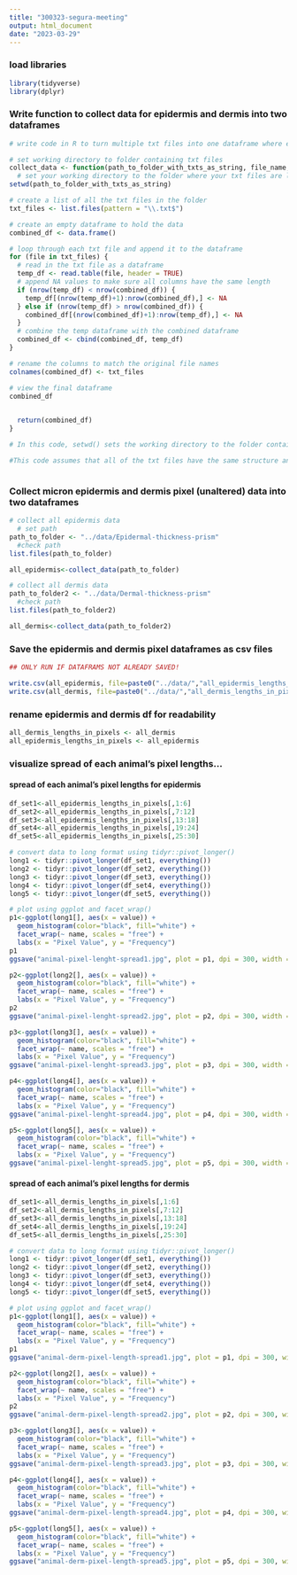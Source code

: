 ```yaml
---
title: "300323-segura-meeting"
output: html_document
date: "2023-03-29"
---
```


### load libraries
```r
library(tidyverse)
library(dplyr)
```

### Write function to collect data for epidermis and dermis into two dataframes
```r
# write code in R to turn multiple txt files into one dataframe where each column corresponds to one txt file

# set working directory to folder containing txt files
collect_data <- function(path_to_folder_with_txts_as_string, file_name, type="txt"){
  # set your working directory to the folder where your txt files are located
setwd(path_to_folder_with_txts_as_string)

# create a list of all the txt files in the folder
txt_files <- list.files(pattern = "\\.txt$")

# create an empty dataframe to hold the data
combined_df <- data.frame()

# loop through each txt file and append it to the dataframe
for (file in txt_files) {
  # read in the txt file as a dataframe
  temp_df <- read.table(file, header = TRUE)
  # append NA values to make sure all columns have the same length
  if (nrow(temp_df) < nrow(combined_df)) {
    temp_df[(nrow(temp_df)+1):nrow(combined_df),] <- NA
  } else if (nrow(temp_df) > nrow(combined_df)) {
    combined_df[(nrow(combined_df)+1):nrow(temp_df),] <- NA
  }
  # combine the temp dataframe with the combined dataframe
  combined_df <- cbind(combined_df, temp_df)
}

# rename the columns to match the original file names
colnames(combined_df) <- txt_files

# view the final dataframe
combined_df

  
  return(combined_df)
}

# In this code, setwd() sets the working directory to the folder containing the txt files. The list.files() function creates a vector of all txt file names in the directory. The data.frame() function creates an empty dataframe to store the combined data. The for loop reads in data from each txt file and appends it to the combined_data dataframe using the cbind() function. Finally, the colnames() function renames the columns of the dataframe with the names of the txt files.

#This code assumes that all of the txt files have the same structure and that they all have headers. 



```

### Collect micron epidermis and dermis pixel (unaltered) data into two dataframes
```r
# collect all epidermis data
  # set path
path_to_folder <- "../data/Epidermal-thickness-prism"
  #check path
list.files(path_to_folder)

all_epidermis<-collect_data(path_to_folder)
```

```r
# collect all dermis data
path_to_folder2 <- "../data/Dermal-thickness-prism"
  #check path
list.files(path_to_folder2)

all_dermis<-collect_data(path_to_folder2)
```

### Save the epidermis and dermis pixel dataframes as csv files
```r
## ONLY RUN IF DATAFRAMS NOT ALREADY SAVED!

write.csv(all_epidermis, file=paste0("../data/","all_epidermis_lengths_in_pixels.csv"))
write.csv(all_dermis, file=paste0("../data/","all_dermis_lengths_in_pixels.csv"))
```

### rename epidermis and dermis df for readability
```r
all_dermis_lengths_in_pixels <- all_dermis
all_epidermis_lengths_in_pixels <- all_epidermis
```

### visualize spread of each animal's pixel lengths...
#### spread of each animal's pixel lengths for epidermis
```r
df_set1<-all_epidermis_lengths_in_pixels[,1:6]
df_set2<-all_epidermis_lengths_in_pixels[,7:12]
df_set3<-all_epidermis_lengths_in_pixels[,13:18]
df_set4<-all_epidermis_lengths_in_pixels[,19:24]
df_set5<-all_epidermis_lengths_in_pixels[,25:30]

# convert data to long format using tidyr::pivot_longer()
long1 <- tidyr::pivot_longer(df_set1, everything())
long2 <- tidyr::pivot_longer(df_set2, everything())
long3 <- tidyr::pivot_longer(df_set3, everything())
long4 <- tidyr::pivot_longer(df_set4, everything())
long5 <- tidyr::pivot_longer(df_set5, everything())

# plot using ggplot and facet_wrap()
p1<-ggplot(long1[], aes(x = value)) +
  geom_histogram(color="black", fill="white") +
  facet_wrap(~ name, scales = "free") +
  labs(x = "Pixel Value", y = "Frequency")
p1
ggsave("animal-pixel-lenght-spread1.jpg", plot = p1, dpi = 300, width = 6, height = 4, units = "in")

p2<-ggplot(long2[], aes(x = value)) +
  geom_histogram(color="black", fill="white") +
  facet_wrap(~ name, scales = "free") +
  labs(x = "Pixel Value", y = "Frequency")
p2
ggsave("animal-pixel-lenght-spread2.jpg", plot = p2, dpi = 300, width = 6, height = 4, units = "in")

p3<-ggplot(long3[], aes(x = value)) +
  geom_histogram(color="black", fill="white") +
  facet_wrap(~ name, scales = "free") +
  labs(x = "Pixel Value", y = "Frequency")
ggsave("animal-pixel-lenght-spread3.jpg", plot = p3, dpi = 300, width = 6, height = 4, units = "in")

p4<-ggplot(long4[], aes(x = value)) +
  geom_histogram(color="black", fill="white") +
  facet_wrap(~ name, scales = "free") +
  labs(x = "Pixel Value", y = "Frequency")
ggsave("animal-pixel-lenght-spread4.jpg", plot = p4, dpi = 300, width = 6, height = 4, units = "in")

p5<-ggplot(long5[], aes(x = value)) +
  geom_histogram(color="black", fill="white") +
  facet_wrap(~ name, scales = "free") +
  labs(x = "Pixel Value", y = "Frequency")
ggsave("animal-pixel-lenght-spread5.jpg", plot = p5, dpi = 300, width = 6, height = 4, units = "in")
```
#### spread of each animal's pixel lengths for dermis
```r
df_set1<-all_dermis_lengths_in_pixels[,1:6]
df_set2<-all_dermis_lengths_in_pixels[,7:12]
df_set3<-all_dermis_lengths_in_pixels[,13:18]
df_set4<-all_dermis_lengths_in_pixels[,19:24]
df_set5<-all_dermis_lengths_in_pixels[,25:30]

# convert data to long format using tidyr::pivot_longer()
long1 <- tidyr::pivot_longer(df_set1, everything())
long2 <- tidyr::pivot_longer(df_set2, everything())
long3 <- tidyr::pivot_longer(df_set3, everything())
long4 <- tidyr::pivot_longer(df_set4, everything())
long5 <- tidyr::pivot_longer(df_set5, everything())

# plot using ggplot and facet_wrap()
p1<-ggplot(long1[], aes(x = value)) +
  geom_histogram(color="black", fill="white") +
  facet_wrap(~ name, scales = "free") +
  labs(x = "Pixel Value", y = "Frequency")
p1
ggsave("animal-derm-pixel-length-spread1.jpg", plot = p1, dpi = 300, width = 6, height = 4, units = "in")

p2<-ggplot(long2[], aes(x = value)) +
  geom_histogram(color="black", fill="white") +
  facet_wrap(~ name, scales = "free") +
  labs(x = "Pixel Value", y = "Frequency")
p2
ggsave("animal-derm-pixel-length-spread2.jpg", plot = p2, dpi = 300, width = 6, height = 4, units = "in")

p3<-ggplot(long3[], aes(x = value)) +
  geom_histogram(color="black", fill="white") +
  facet_wrap(~ name, scales = "free") +
  labs(x = "Pixel Value", y = "Frequency")
ggsave("animal-derm-pixel-length-spread3.jpg", plot = p3, dpi = 300, width = 6, height = 4, units = "in")

p4<-ggplot(long4[], aes(x = value)) +
  geom_histogram(color="black", fill="white") +
  facet_wrap(~ name, scales = "free") +
  labs(x = "Pixel Value", y = "Frequency")
ggsave("animal-derm-pixel-length-spread4.jpg", plot = p4, dpi = 300, width = 6, height = 4, units = "in")

p5<-ggplot(long5[], aes(x = value)) +
  geom_histogram(color="black", fill="white") +
  facet_wrap(~ name, scales = "free") +
  labs(x = "Pixel Value", y = "Frequency")
ggsave("animal-derm-pixel-length-spread5.jpg", plot = p5, dpi = 300, width = 6, height = 4, units = "in")
```

